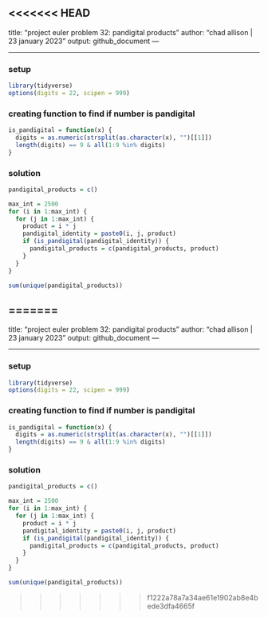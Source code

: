 <<<<<<< HEAD
---
title: "project euler problem 32: pandigital products"
author: "chad allison | 23 january 2023"
output: github_document
---

___

### setup

```r
library(tidyverse)
options(digits = 22, scipen = 999)
```

### creating function to find if number is pandigital

```r
is_pandigital = function(x) {
  digits = as.numeric(strsplit(as.character(x), "")[[1]])
  length(digits) == 9 & all(1:9 %in% digits)
}
```

### solution

```r
pandigital_products = c()

max_int = 2500
for (i in 1:max_int) {
  for (j in 1:max_int) {
    product = i * j
    pandigital_identity = paste0(i, j, product)
    if (is_pandigital(pandigital_identity)) {
      pandigital_products = c(pandigital_products, product)
    }
  }
}

sum(unique(pandigital_products))
```
























































=======
---
title: "project euler problem 32: pandigital products"
author: "chad allison | 23 january 2023"
output: github_document
---

___

### setup

```r
library(tidyverse)
options(digits = 22, scipen = 999)
```

### creating function to find if number is pandigital

```r
is_pandigital = function(x) {
  digits = as.numeric(strsplit(as.character(x), "")[[1]])
  length(digits) == 9 & all(1:9 %in% digits)
}
```

### solution

```r
pandigital_products = c()

max_int = 2500
for (i in 1:max_int) {
  for (j in 1:max_int) {
    product = i * j
    pandigital_identity = paste0(i, j, product)
    if (is_pandigital(pandigital_identity)) {
      pandigital_products = c(pandigital_products, product)
    }
  }
}

sum(unique(pandigital_products))
```
























































>>>>>>> f1222a78a7a34ae61e1902ab8e4bede3dfa4665f
